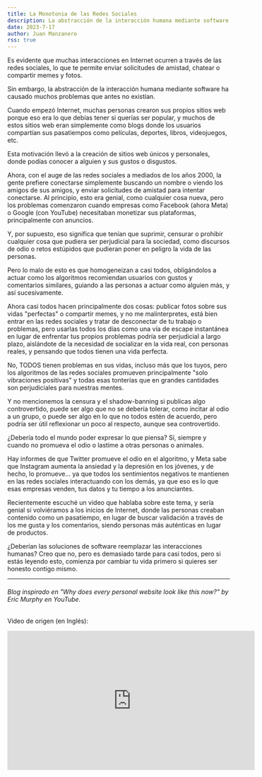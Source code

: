 ```yaml
---
title: La Monotonia de las Redes Sociales
description: La abstracción de la interacción humana mediante software ha causado muchos problemas que antes no existían.
date: 2023-7-17
author: Juan Manzanero
rss: true
---
```


Es evidente que muchas interacciones en Internet ocurren a través de las redes sociales,
lo que te permite enviar solicitudes de amistad, chatear o compartir memes y fotos.

Sin embargo, la abstracción de la interacción humana mediante software ha causado muchos
problemas que antes no existían.

Cuando empezó Internet, muchas personas crearon sus propios sitios web porque eso era lo
que debías tener si querías ser popular, y muchos de estos sitios web eran simplemente como
blogs donde los usuarios compartían sus pasatiempos como películas, deportes, libros, videojuegos, etc.

Esta motivación llevó a la creación de sitios web únicos y personales, donde podías conocer
a alguien y sus gustos o disgustos.

Ahora, con el auge de las redes sociales a mediados de los años 2000, la gente prefiere conectarse
simplemente buscando un nombre o viendo los amigos de sus amigos, y enviar solicitudes de amistad
para intentar conectarse. Al principio, esto era genial, como cualquier cosa nueva, pero los problemas
comenzaron cuando empresas como Facebook (ahora Meta) o Google (con YouTube) necesitaban
monetizar sus plataformas, principalmente con anuncios.

Y, por supuesto, eso significa que tenían que suprimir, censurar o prohibir cualquier cosa
que pudiera ser perjudicial para la sociedad, como discursos de odio o retos estúpidos que pudieran
poner en peligro la vida de las personas.

Pero lo malo de esto es que homogeneizan a casi todos, obligándolos a actuar como los algoritmos
recomiendan usuarios con gustos y comentarios similares, guiando a las personas a actuar como alguien más,
y así sucesivamente.

Ahora casi todos hacen principalmente dos cosas: publicar fotos sobre sus vidas "perfectas" o compartir memes,
y no me malinterpretes, está bien entrar en las redes sociales y tratar de desconectar de tu trabajo o problemas,
pero usarlas todos los días como una vía de escape instantánea en lugar de enfrentar tus propios
problemas podría ser perjudicial a largo plazo, aislándote de la necesidad de socializar en la vida real,
con personas reales, y pensando que todos tienen una vida perfecta.

No, TODOS tienen problemas en sus vidas, incluso más que los tuyos, pero los algoritmos de las
redes sociales promueven principalmente "solo vibraciones positivas" y todas esas tonterías que en grandes
cantidades son perjudiciales para nuestras mentes.

Y no mencionemos la censura y el shadow-banning si publicas algo controvertido, puede ser algo que no se
debería tolerar, como incitar al odio a un grupo, o puede ser algo en lo que no todos estén de acuerdo,
pero podría ser útil reflexionar un poco al respecto, aunque sea controvertido.

¿Debería todo el mundo poder expresar lo que piensa? Sí, siempre y cuando no promueva el odio o
lastime a otras personas o animales.

Hay informes de que Twitter promueve el odio en el algoritmo, y Meta sabe que Instagram aumenta la
ansiedad y la depresión en los jóvenes, y de hecho, lo promueve... ya que todos los sentimientos
negativos te mantienen en las redes sociales interactuando con los demás, ya que eso es lo que esas
empresas venden, tus datos y tu tiempo a los anunciantes.

Recientemente escuché un video que hablaba sobre este tema, y sería genial si volviéramos a los
inicios de Internet, donde las personas creaban contenido como un pasatiempo, en lugar de buscar
validación a través de los me gusta y los comentarios, siendo personas más auténticas en lugar de productos.

¿Deberían las soluciones de software reemplazar las interacciones humanas? Creo que no, pero es
demasiado tarde para casi todos, pero si estás leyendo esto, comienza por cambiar tu vida primero si
quieres ser honesto contigo mismo.

---

###### Blog inspirado en "Why does every personal website look like this now?" by Eric Murphy en YouTube.

Video de origen (en Inglés):

<iframe
  width="560"
  height="315"
  src="https://www.youtube-nocookie.com/embed/_x6SCSz7g5I"
  title="YouTube video player"
  frameborder="0"
  allow="accelerometer; autoplay; clipboard-write; encrypted-media; gyroscope; picture-in-picture; web-share"
  allowfullscreen
></iframe>
